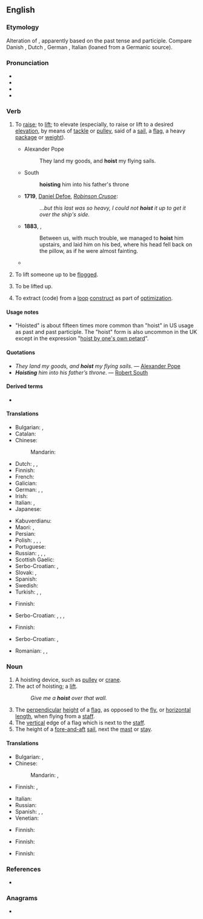{{also|host}}
==English==

===Etymology===
Alteration of {{m|en|hoise}}, apparently based on the past tense and participle. Compare Danish {{m|da|hejse}}, Dutch {{m|nl|hijsen}}, German {{m|de|hissen}}, Italian {{m|it|issare}} (loaned from a Germanic source).

===Pronunciation===
* {{IPA|/hɔɪst/|lang=en}}
* {{audio|en-us-hoist.ogg|Audio (US)|lang=en}}
* {{hyphenation|hoist|lang=en}}
* {{rhymes|ɔɪst|lang=en}}

===Verb===
{{en-verb|hoists|hoisting|hoisted|past2=hoist}}

# {{lb|en|transitive}} To [[raise]]; to [[lift]]; to elevate (especially, to raise or lift to a desired [[elevation]], by means of [[tackle]] or [[pulley]], said of a [[sail]], a [[flag]], a heavy [[package]] or [[weight]]).
#* Alexander Pope
#*: They land my goods, and '''hoist''' my flying sails.
#* South
#*: '''hoisting''' him into his father's throne
#* '''1719''', [[w:Daniel Defoe|Daniel Defoe]], ''[[w:Robinson Crusoe|Robinson Crusoe]]'':
#*: ...''but this last was so heavy, I could not '''hoist''' it up to get it over the ship's side.''
#* '''1883''', {{w|Robert Louis Stevenson}}, ''{{w|Treasure Island}}''
#*: Between us, with much trouble, we managed to '''hoist''' him upstairs, and laid him on his bed, where his head fell back on the pillow, as if he were almost fainting.
#* {{quote-journal
|date=October 23, 2011
|author=Tom Fordyce
|title=2011 Rugby World Cup final: New Zealand 8-7 France
|work=BBC Sport
|url=http://news.bbc.co.uk/sport2/hi/rugby_union/15405316.stm
|page=
|passage=And when skipper Richie McCaw '''hoisted''' the Webb Ellis Trophy high into the night, a quarter of a century of hurt was blown away in an explosion of fireworks and cheering.}}
# {{lb|en|transitive|historical}} To lift someone up to be [[flog|flogged]].
# {{lb|en|intransitive}} To be lifted up.
# {{lb|en|transitive|comptheory}} To extract (code) from a [[loop]] [[construct]] as part of [[optimization]].

====Usage notes====
* "Hoisted" is about fifteen times more common than "hoist" in US usage as past and past participle. The "hoist" form is also uncommon in the UK except in the expression "[[hoist by one's own petard]]".

====Quotations====
* ''They land my goods, and '''hoist''' my flying sails''. &mdash; [[w:Alexander Pope|Alexander Pope]]
* '''''Hoisting''' him into his father’s throne''. &mdash; [[w:Robert South|Robert South]]

====Derived terms====
* {{l|en|hoist with one's own petard}}

====Translations====
{{trans-top|transitive: to raise; to lift; to elevate}}
* Bulgarian: {{t+|bg|вдигам}}, {{t+|bg|издигам}}
* Catalan: {{t+|ca|hissar}}
* Chinese:
*: Mandarin: {{t+|cmn|提升|tr=tíshēng|sc=Hani}}
* Dutch: {{t+|nl|optillen}}, {{t+|nl|hijsen}}, {{t+|nl|ophijsen}}
* Finnish: {{t+|fi|nostaa}}
* French: {{t+|fr|hisser}}
* Galician: {{t+|gl|izar}}
* German: {{t+|de|hochziehen}}, {{t+|de|hissen}} {{qualifier|sail, flag}}, {{t+|de|hieven}} {{qualifier|heavy weight}}
* Irish: {{t|ga|tóg}}
* Italian: {{t+|it|elevare}}, {{t+|it|alzare}}
* Japanese: {{t|ja|持ち上げる|tr=もちあげる, mochiageru|sc=Jpan}}
{{trans-mid}}
* Kabuverdianu: {{t|kea|isa}}
* Maori: {{t|mi|whakaara}}, {{t|mi|huti}} {{qualifier|a flag}}
* Persian: {{t|fa|هچ کردن|tr=hač kardan|sc=fa-Arab}}
* Polish: {{t+|pl|podnosić|impf}}, {{t+|pl|podnieść|pf}}, {{t+|pl|wciągać|impf}}, {{t+|pl|wciągnąć|pf}}
* Portuguese: {{t+|pt|içar}}
* Russian: {{t+|ru|поднима́ть|impf}}, {{t+|ru|подня́ть|pf}}, {{t+|ru|водружа́ть|impf}}, {{t+|ru|водрузи́ть|pf}} {{qualifier|esp. flags}}
* Scottish Gaelic: {{t|gd|tog}}
* Serbo-Croatian: {{t+|sh|uzdignuti}}, {{t|sh|уздигнути}}
* Slovak: {{t|sk|vztýčiť}}, {{t|sk|zdvihnúť}}
* Spanish: {{t+|es|izar}}
* Swedish: {{t+|sv|hissa}}
* Turkish: {{t|tr|yukarı çekmek}}, {{t+|tr|çekmek}} {{qualifier|flag}}, {{t+|tr|kaldırmak}} {{qualifier|weight etc.}}
{{trans-bottom}}

{{trans-top|transitive: to lift someone up to be flogged}}
* Finnish: {{t+|fi|nostaa}}
{{trans-mid}}
* Serbo-Croatian: {{t+|sh|podignuti}}, {{t|sh|подигнути}}, {{t+|sh|pridignuti}}, {{t|sh|придигнути}}
{{trans-bottom}}

{{trans-top|intransitive: to be lifted up}}
* Finnish: {{t+|fi|nousta}}
{{trans-mid}}
* Serbo-Croatian: {{t+|sh|podnimiti}}, {{t|sh|поднимити}}
{{trans-bottom}}

{{checktrans-top}}
* Romanian: {{t+check|ro|ridica|alt=a ridica}} <!-- was "a [[ridica]]" -->, {{t-check|ro|pozitiona|alt=a pozitiona}} <!-- was "a [[pozitiona]]" - assumed inflected form or vocalised spelling; please verify if linking is acceptable. see [[User:Kephir/gadgets/xte#Translation_fixing]] -->, {{t-check|ro|[[cu]] [[ajutorul]] [[unui]] [[dispozitiv]] [[de]] [[ridicat]]}} <!-- was "cu ajutorul unui dispozitiv de ridicat" - assumed sum-of-parts; if an idiom, remove the wikilinks to the individual words. see [[User:Kephir/gadgets/xte#Translation_fixing]] -->
{{trans-mid}}
{{trans-bottom}}

===Noun===
{{en-noun}}

# A hoisting device, such as [[pulley]] or [[crane]].
# The act of hoisting; a [[lift]].
#: ''Give me a '''hoist''' over that wall.''
# The [[perpendicular]] [[height]] of a [[flag]], as opposed to the [[fly]], or [[horizontal]] [[length]], when flying from a [[staff]].
# The [[vertical]] edge of a flag which is next to the [[staff]].
# The height of a [[fore-and-aft]] [[sail]], next the [[mast]] or [[stay]].

====Translations====
{{trans-top|hoisting device}}
* Bulgarian: {{t+|bg|елеватор|m}}, {{t+|bg|подемник|m}}
* Chinese:
*: Mandarin: {{t+|cmn|葫芦}}, {{t+|cmn|卷扬机}}
* Finnish: {{t+|fi|nostolaite}}, {{t+|fi|nosturi}}
{{trans-mid}}
* Italian: {{t|it|paranco|m}}
* Russian: {{t+|ru|подъёмник}}
* Spanish: {{t+|es|aparejo|m}}, {{t+|es|polipasto|m}}, {{t|es|polispasto|m}}
* Venetian: {{t+|vec|taja|f}}
{{trans-bottom}}

{{trans-top|perpendicular height of a flag}}
* Finnish: {{t+|fi|korkeus}}
{{trans-mid}}
{{trans-bottom}}

{{trans-top|vertical edge of a flag which is next to the staff}}
* Finnish: {{t|fi|tangonreuna}}
{{trans-mid}}
{{trans-bottom}}

{{trans-top|height of a fore-and-aft sail, next the mast or stay}}
* Finnish: {{t|fi|etuliikki}}
{{trans-mid}}
{{trans-bottom}}

===References===
* {{pedia|dab=hoist}}

===Anagrams===
* {{anagrams|en|histo-|hoits|shito}}